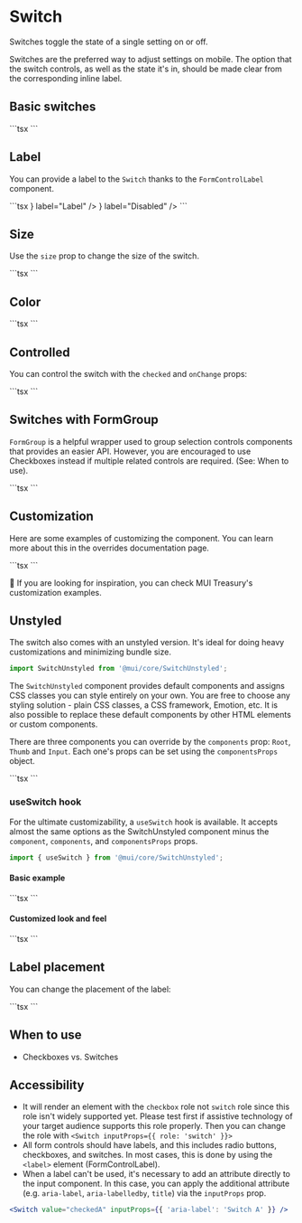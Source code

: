 
# Switch

<p className="description">
  Switches toggle the state of a single setting on or off.
</p>

Switches are the preferred way to adjust settings on mobile.
The option that the switch controls, as well as the state it's in,
should be made clear from the corresponding inline label.

## Basic switches

<BasicSwitches />
```tsx
<Switch {...label} defaultChecked />
<Switch {...label} />
<Switch {...label} disabled defaultChecked />
<Switch {...label} disabled />
```

## Label

You can provide a label to the `Switch` thanks to the `FormControlLabel` component.

<SwitchLabels />
```tsx
<FormGroup>
  <FormControlLabel control={<Switch defaultChecked />} label="Label" />
  <FormControlLabel disabled control={<Switch />} label="Disabled" />
</FormGroup>
```

## Size

Use the `size` prop to change the size of the switch.

<SwitchesSize />
```tsx
<Switch {...label} defaultChecked size="small" />
<Switch {...label} defaultChecked />
```

## Color

<ColorSwitches />
```tsx
<Switch {...label} defaultChecked />
<Switch {...label} defaultChecked color="secondary" />
<Switch {...label} defaultChecked color="warning" />
<Switch {...label} defaultChecked color="default" />
<GreenSwitch {...label} defaultChecked />
```

## Controlled

You can control the switch with the `checked` and `onChange` props:

<ControlledSwitches />
```tsx
<Switch
  checked={checked}
  onChange={handleChange}
  inputProps={{ 'aria-label': 'controlled' }}
/>
```

## Switches with FormGroup

`FormGroup` is a helpful wrapper used to group selection controls components that provides an easier API.
However, you are encouraged to use Checkboxes instead if multiple related controls are required. (See: When to use).

<SwitchesGroup />
```tsx
<SwitchesGroup />
```

## Customization

Here are some examples of customizing the component.
You can learn more about this in the overrides documentation page.

<CustomizedSwitches />
```tsx
<CustomizedSwitches />
```

🎨 If you are looking for inspiration, you can check MUI Treasury's customization examples.

## Unstyled

The switch also comes with an unstyled version. It's ideal for doing heavy customizations and minimizing bundle size.

```jsx
import SwitchUnstyled from '@mui/core/SwitchUnstyled';
```

The `SwitchUnstyled` component provides default components and assigns CSS classes you can style entirely on your own.
You are free to choose any styling solution - plain CSS classes, a CSS framework, Emotion, etc.
It is also possible to replace these default components by other HTML elements or custom components.

There are three components you can override by the `components` prop: `Root`, `Thumb` and `Input`. Each one's props can be set using the `componentsProps` object.

<UnstyledSwitches />
```tsx
<SwitchUnstyled component={Root} {...label} defaultChecked />
<SwitchUnstyled component={Root} {...label} />
<SwitchUnstyled component={Root} {...label} defaultChecked disabled />
<SwitchUnstyled component={Root} {...label} disabled />
```

### useSwitch hook

For the ultimate customizability, a `useSwitch` hook is available.
It accepts almost the same options as the SwitchUnstyled component minus the `component`, `components`, and `componentsProps` props.

```jsx
import { useSwitch } from '@mui/core/SwitchUnstyled';
```

#### Basic example

<UseSwitchesBasic />
```tsx
<BasicSwitch defaultChecked />
<BasicSwitch />
<BasicSwitch defaultChecked disabled />
<BasicSwitch disabled />
```

#### Customized look and feel

<UseSwitchesCustom />
```tsx
<MUISwitch defaultChecked />
```

## Label placement

You can change the placement of the label:

<FormControlLabelPosition />
```tsx
<FormControlLabelPosition />
```

## When to use

- Checkboxes vs. Switches

## Accessibility

- It will render an element with the `checkbox` role not `switch` role since this
  role isn't widely supported yet. Please test first if assistive technology of your
  target audience supports this role properly. Then you can change the role with
  `<Switch inputProps={{ role: 'switch' }}>`
- All form controls should have labels, and this includes radio buttons, checkboxes, and switches. In most cases, this is done by using the `<label>` element (FormControlLabel).
- When a label can't be used, it's necessary to add an attribute directly to the input component.
  In this case, you can apply the additional attribute (e.g. `aria-label`, `aria-labelledby`, `title`) via the `inputProps` prop.

```jsx
<Switch value="checkedA" inputProps={{ 'aria-label': 'Switch A' }} />
```
